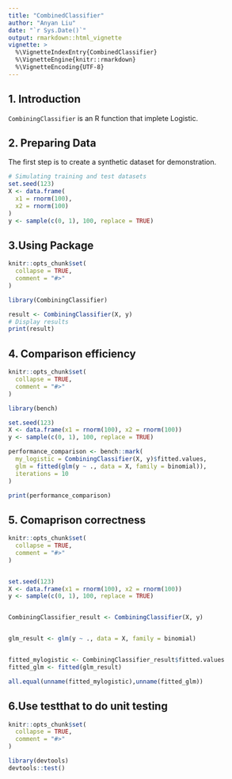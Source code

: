 ```yaml
---
title: "CombinedClassifier"
author: "Anyan Liu"
date: "`r Sys.Date()`"
output: rmarkdown::html_vignette
vignette: >
  %\VignetteIndexEntry{CombinedClassifier}
  %\VignetteEngine{knitr::rmarkdown}
  %\VignetteEncoding{UTF-8}
---
```


## 1. Introduction

`CombiningClassifier` is an R function that implete Logistic.


## 2. Preparing Data

The first step is to create a synthetic dataset for demonstration.
```r

# Simulating training and test datasets
set.seed(123)  
X <- data.frame(
  x1 = rnorm(100),  
  x2 = rnorm(100)
)
y <- sample(c(0, 1), 100, replace = TRUE)  

```



## 3.Using Package
```r
knitr::opts_chunk$set(
  collapse = TRUE,
  comment = "#>"
)

library(CombiningClassifier)

result <- CombiningClassifier(X, y)
# Display results
print(result)

```



## 4. Comparison efficiency
```r
knitr::opts_chunk$set(
  collapse = TRUE,
  comment = "#>"
)

library(bench)

set.seed(123)
X <- data.frame(x1 = rnorm(100), x2 = rnorm(100))
y <- sample(c(0, 1), 100, replace = TRUE)

performance_comparison <- bench::mark(
  my_logistic = CombiningClassifier(X, y)$fitted.values,
  glm = fitted(glm(y ~ ., data = X, family = binomial)),
  iterations = 10
)

print(performance_comparison)


```



## 5. Comaprison correctness
```r
knitr::opts_chunk$set(
  collapse = TRUE,
  comment = "#>"
)


set.seed(123)
X <- data.frame(x1 = rnorm(100), x2 = rnorm(100))
y <- sample(c(0, 1), 100, replace = TRUE)


CombiningClassifier_result <- CombiningClassifier(X, y)


glm_result <- glm(y ~ ., data = X, family = binomial)


fitted_mylogistic <- CombiningClassifier_result$fitted.values
fitted_glm <- fitted(glm_result)

all.equal(unname(fitted_mylogistic),unname(fitted_glm))

```



## 6.Use testthat to do unit testing 
```r
knitr::opts_chunk$set(
  collapse = TRUE,
  comment = "#>"
)

library(devtools)
devtools::test()

```


